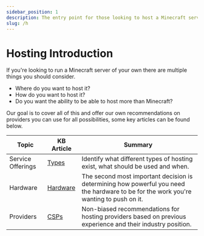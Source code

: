 ```yaml
---
sidebar_position: 1
description: The entry point for those looking to host a Minecraft server but don't know where to start.
slug: /h
---
```


# Hosting Introduction

If you're looking to run a Minecraft server of your own there are multiple things you should consider.

- Where do you want to host it?
- How do you want to host it?
- Do you want the ability to be able to host more than Minecraft?

Our goal is to cover all of this and offer our own recommendations on providers you can use for all possibilities, some key articles can be found below.

Topic | KB Article | Summary
------------ | ------- | -------
Service Offerings |[Types](./h/types) | Identify what different types of hosting exist, what should be used and when.
Hardware | [Hardware](./h/hardware) | The second most important decision is determining how powerful you need the hardware to be for the work you're wanting to push on it.
Providers | [CSPs](./h/providers) | Non-biased recommendations for hosting providers based on previous experience and their industry position.



